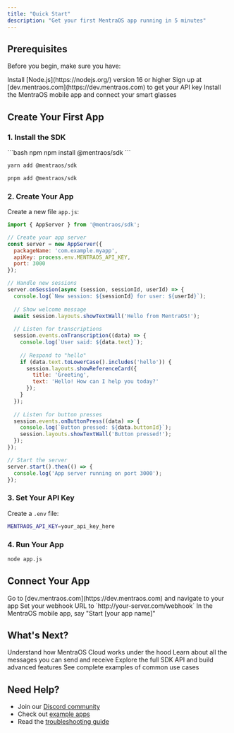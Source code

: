 ```yaml
---
title: "Quick Start"
description: "Get your first MentraOS app running in 5 minutes"
---
```


## Prerequisites

Before you begin, make sure you have:

<Steps>
  <Step title="Node.js">
    Install [Node.js](https://nodejs.org/) version 16 or higher
  </Step>
  <Step title="Developer Account">
    Sign up at [dev.mentraos.com](https://dev.mentraos.com) to get your API key
  </Step>
  <Step title="MentraOS App">
    Install the MentraOS mobile app and connect your smart glasses
  </Step>
</Steps>

## Create Your First App

### 1. Install the SDK

<CodeGroup>
```bash npm
npm install @mentraos/sdk
```

```bash yarn
yarn add @mentraos/sdk
```

```bash pnpm
pnpm add @mentraos/sdk
```
</CodeGroup>

### 2. Create Your App

Create a new file `app.js`:

```javascript
import { AppServer } from '@mentraos/sdk';

// Create your app server
const server = new AppServer({
  packageName: 'com.example.myapp',
  apiKey: process.env.MENTRAOS_API_KEY,
  port: 3000
});

// Handle new sessions
server.onSession(async (session, sessionId, userId) => {
  console.log(`New session: ${sessionId} for user: ${userId}`);
  
  // Show welcome message
  await session.layouts.showTextWall('Hello from MentraOS!');
  
  // Listen for transcriptions
  session.events.onTranscription((data) => {
    console.log(`User said: ${data.text}`);
    
    // Respond to "hello"
    if (data.text.toLowerCase().includes('hello')) {
      session.layouts.showReferenceCard({
        title: 'Greeting',
        text: 'Hello! How can I help you today?'
      });
    }
  });
  
  // Listen for button presses
  session.events.onButtonPress((data) => {
    console.log(`Button pressed: ${data.buttonId}`);
    session.layouts.showTextWall('Button pressed!');
  });
});

// Start the server
server.start().then(() => {
  console.log('App server running on port 3000');
});
```

### 3. Set Your API Key

Create a `.env` file:

```bash
MENTRAOS_API_KEY=your_api_key_here
```

### 4. Run Your App

```bash
node app.js
```

## Connect Your App

<Steps>
  <Step title="Open Developer Portal">
    Go to [dev.mentraos.com](https://dev.mentraos.com) and navigate to your app
  </Step>
  <Step title="Set Webhook URL">
    Set your webhook URL to `http://your-server.com/webhook`
  </Step>
  <Step title="Start the App">
    In the MentraOS mobile app, say "Start [your app name]"
  </Step>
</Steps>

## What's Next?

<CardGroup cols={2}>
  <Card
    title="Cloud Architecture"
    icon="cloud"
    href="/1-overview"
  >
    Understand how MentraOS Cloud works under the hood
  </Card>
  <Card
    title="Message Types"
    icon="message"
    href="/4-message-types"
  >
    Learn about all the messages you can send and receive
  </Card>
  <Card
    title="SDK Reference"
    icon="code"
    href="/5-sdk-and-apps"
  >
    Explore the full SDK API and build advanced features
  </Card>
  <Card
    title="Example Scenarios"
    icon="lightbulb"
    href="/6-common-scenarios"
  >
    See complete examples of common use cases
  </Card>
</CardGroup>

## Need Help?

- Join our [Discord community](https://discord.gg/5ukNvkEAqT)
- Check out [example apps](https://github.com/Mentra-Community/MentraOS/tree/main/examples)
- Read the [troubleshooting guide](/troubleshooting)
